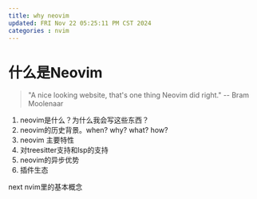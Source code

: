 ```yaml
---
title: why neovim
updated: FRI Nov 22 05:25:11 PM CST 2024
categories : nvim
---
```

# 什么是Neovim
> "A nice looking website, that's one thing Neovim did right." -- Bram Moolenaar



1. neovim是什么？为什么我会写这些东西？
2. neovim的历史背景。when? why? what? how?
3. neovim 主要特性
4. 对treesitter支持和lsp的支持
5. neovim的异步优势
6. 插件生态

next nvim里的基本概念
